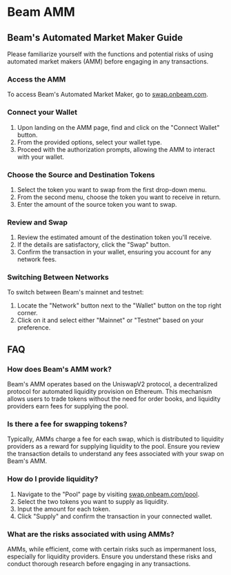 
# Beam AMM

## Beam's Automated Market Maker Guide

<Callout type="warning" emoji="⚠️">
  Please familiarize yourself with the functions and potential risks of using automated market makers (AMM) before engaging in any transactions.
</Callout>

<Steps>

### Access the AMM

To access Beam's Automated Market Maker, go to [swap.onbeam.com](https://swap.onbeam.com).

### Connect your Wallet

1. Upon landing on the AMM page, find and click on the "Connect Wallet" button.
2. From the provided options, select your wallet type.
3. Proceed with the authorization prompts, allowing the AMM to interact with your wallet.

### Choose the Source and Destination Tokens

1. Select the token you want to swap from the first drop-down menu.
2. From the second menu, choose the token you want to receive in return.
3. Enter the amount of the source token you want to swap.

### Review and Swap

1. Review the estimated amount of the destination token you'll receive.
2. If the details are satisfactory, click the "Swap" button.
3. Confirm the transaction in your wallet, ensuring you account for any network fees.

</Steps>

### Switching Between Networks

To switch between Beam's mainnet and testnet:
1. Locate the "Network" button next to the "Wallet" button on the top right corner.
2. Click on it and select either "Mainnet" or "Testnet" based on your preference.

## FAQ

### How does Beam's AMM work?

Beam's AMM operates based on the UniswapV2 protocol, a decentralized protocol for automated liquidity provision on Ethereum. This mechanism allows users to trade tokens without the need for order books, and liquidity providers earn fees for supplying the pool.

### Is there a fee for swapping tokens?

Typically, AMMs charge a fee for each swap, which is distributed to liquidity providers as a reward for supplying liquidity to the pool. Ensure you review the transaction details to understand any fees associated with your swap on Beam's AMM.

### How do I provide liquidity?

1. Navigate to the "Pool" page by visiting [swap.onbeam.com/pool](https://swap.onbeam.com/pool).
2. Select the two tokens you want to supply as liquidity.
3. Input the amount for each token.
4. Click "Supply" and confirm the transaction in your connected wallet.

### What are the risks associated with using AMMs?

AMMs, while efficient, come with certain risks such as impermanent loss, especially for liquidity providers. Ensure you understand these risks and conduct thorough research before engaging in any transactions.

